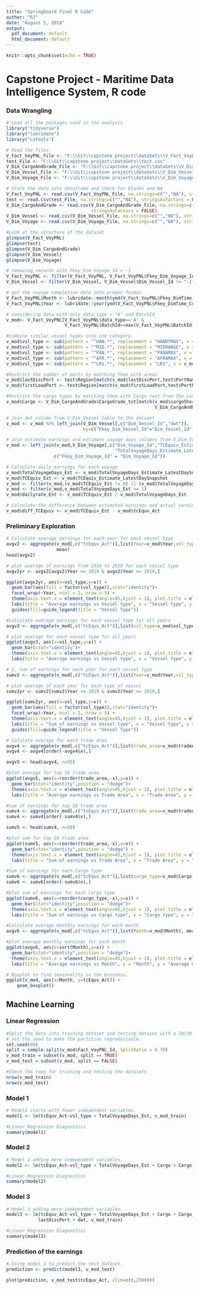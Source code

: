 ```yaml
---
title: "Springboard Final R Code"
author: "RJ"
date: "August 5, 2018"
output:
  pdf_document: default
  html_document: default
---
```


```r
knitr::opts_chunk$set(echo = TRUE)
```

# Capstone Project - Maritime Data Intelligence System, R code

### Data Wrangling
```r
# Load all the packages used in the analysis
library("tidyverse")
library("lubridate")
library("caTools")

# Read the files
V_Fact_VoyPNL_File <- "F:\\Git\\capstone project\\dataSets\\V_Fact_VoyPNL.csv"
test_File <- "F:\\Git\\capstone project\\dataSets\\test.csv"
V_Dim_CargoAndGrade_File <- "F:\\Git\\capstone project\\dataSets\\V_Dim_CargoAndGrade.csv"
V_Dim_Vessel_File <- "F:\\Git\\capstone project\\dataSets\\V_Dim_Vessel.csv"
V_Dim_Voyage_File <- "F:\\Git\\capstone project\\dataSets\\V_Dim_Voyage.csv"

# Store the data into dataframe and check for blanks and NA
V_Fact_VoyPNL <- read.csv(V_Fact_VoyPNL_File, na.strings=c("","NA"), stringsAsFactors = FALSE)
test <- read.csv(test_File, na.strings=c("","NA"), stringsAsFactors = FALSE)
V_Dim_CargoAndGrade <- read.csv(V_Dim_CargoAndGrade_File, na.strings=c("","NA"), 
                                stringsAsFactors = FALSE)
V_Dim_Vessel <- read.csv(V_Dim_Vessel_File, na.strings=c("","NA"), stringsAsFactors = FALSE)
V_Dim_Voyage <- read.csv(V_Dim_Voyage_File, na.strings=c("","NA"), stringsAsFactors = FALSE)

```


```r
#Look at the structure of the dataset
glimpse(V_Fact_VoyPNL)
glimpse(test)
glimpse(V_Dim_CargoAndGrade)
glimpse(V_Dim_Vessel)
glimpse(V_Dim_Voyage)
```

```r
# removing records with Fkey_Dim_Voyage_Id = -1
V_Fact_VoyPNL <- filter(V_Fact_VoyPNL, V_Fact_VoyPNL$Fkey_Dim_Voyage_Id != "-1")
V_Dim_Vessel <- filter(V_Dim_Vessel, V_Dim_Vessel$Dim_Vessel_Id != "-1")
```

```r
# get the voyage completion date into proper format.
V_Fact_VoyPNL$Month <- lubridate::month(ymd(V_Fact_VoyPNL$Fkey_DimTime_CompletedGMT),label=TRUE)
V_Fact_VoyPNL$Year <- lubridate::year(ymd(V_Fact_VoyPNL$Fkey_DimTime_CompletedGMT))
```

```r
# considering data with only data_type = "A" and BatchId 
v_mod<- V_Fact_VoyPNL[V_Fact_VoyPNL$data_type=='A' &
                      V_Fact_VoyPNL$BatchId==max(V_Fact_VoyPNL$BatchId),]
```

```r
#combine similar vessel types into one category.
v_mod$vsl_type <- sub(pattern = "^HAN.*", replacement = "HANDYMAX", x = v_mod$vsl_type)
v_mod$vsl_type <- sub(pattern = "^MID.*", replacement = "MIDRANGE", x = v_mod$vsl_type)
v_mod$vsl_type <- sub(pattern = "^PAN.*", replacement = "PANAMAX", x = v_mod$vsl_type)
v_mod$vsl_type <- sub(pattern = "^AFR.*", replacement = "AFRAMAX", x = v_mod$vsl_type)
v_mod$vsl_type <- sub(pattern = "^LR1.*", replacement = "LR1", x = v_mod$vsl_type)
```

```r
#Restrict the number of ports by matching them with areas
v_mod$lastDiscPort <- test$Region[match(v_mod$lastDiscPort,test$PortName)]
v_mod$firstLoadPort <- test$Region[match(v_mod$firstLoadPort,test$PortName)]
```


```r
#Restrict the cargo types by matching them with Cargo text from the cargo table
v_mod$Cargo <- V_Dim_CargoAndGrade$CargoGrade_txt[match(v_mod$cargoShort,
                                                        V_Dim_CargoAndGrade$Cargo_ShortName)]
```

```r
# Join dwt column from V_Dim_Vessel table to the dataset
v_mod <- v_mod %>% left_join(V_Dim_Vessel[,c("Dim_Vessel_Id","dwt")],
                             by=c("Fkey_Dim_Vessel_Id"="Dim_Vessel_Id"))
```

```r
# Join estimate earnings and estimate voyage days columns from V_Dim_Voyage to the datset
v_mod <- left_join(v_mod,V_Dim_Voyage[,c("Dim_Voyage_Id","TCEquiv_Estimate_LatestDaySnapshot",
                                         "TotalVoyageDays_Estimate_LatestDaySnapshot")],by =
                  c("Fkey_Dim_Voyage_Id" = "Dim_Voyage_Id"))
```

```r
# Calculate daily earnings for each voyage
v_mod$TotalVoyageDays_Est <- v_mod$TotalVoyageDays_Estimate_LatestDaySnapshot
v_mod$TCEquiv_Est <- v_mod$TCEquiv_Estimate_LatestDaySnapshot
v_mod <- filter(v_mod,(v_mod$TCEquiv_Est != 0) || (v_mod$TotalVoyageDays_Est != 0))
v_mod <- filter(v_mod,v_mod$TotalVoyageDays_Est >= 1)
v_mod$dailyrate_Est <- v_mod$TCEquiv_Est / v_mod$TotalVoyageDays_Est
```

```r
# Calculate the difference between estimated earnings and actual earnings
v_mod$diff_TCEquiv <- v_mod$TCEquiv_Est - v_mod$tcEquv_Act
```

### Preliminary Exploration

```r
# Calculate average earnings for each year for each vessel type
avgv2 <- aggregate(v_mod[,c("tcEquv_Act")],list(Year=v_mod$Year,vsl_type=v_mod$vsl_type), 
                   mean)
head(avgv2)

# plot average of earnings from 2010 to 2019 for each vessel type
avgv2yr <- avgv2[avgv2$Year <= 2019 & avgv2$Year >= 2010,]

ggplot(avgv2yr, aes(x=vsl_type,y=x)) +
  geom_bar(aes(fill = factor(vsl_type)),stat="identity")+
  facet_wrap(~Year, ncol = 2, nrow = 5) +
  theme(axis.text.x = element_text(angle=45,hjust = 1), plot.title = element_text(hjust = 0.5)) +
  labs(title = "Average earnings vs Vessel type", x = "Vessel type", y = "Average earnings(USD)") +
  guides(fill=guide_legend(title = "Vessel Type"))   
```

```r
#calculate average earnings for each vessel type for all years
avgv3 <- aggregate(v_mod[,c("tcEquv_Act")],list(vsl_type=v_mod$vsl_type), mean)

# plot average for each vessel type for all years
ggplot(avgv3, aes(x=vsl_type,y=x)) +
  geom_bar(stat="identity")+
  theme(axis.text.x = element_text(angle=45,hjust = 1), plot.title = element_text(hjust = 0.5)) +
  labs(title = "Average earnings vs Vessel type", x = "Vessel type", y = "Average earnings(USD)") 
```

```r
# 1. sum of earnings for each year for each vessel type
sumv2 <- aggregate(v_mod[,c("tcEquv_Act")],list(Year=v_mod$Year,vsl_type=v_mod$vsl_type), sum)

# plot average of each year for each type of vessel
sumv2yr <- sumv2[sumv2$Year <= 2019 & sumv2$Year >= 2010,]

ggplot(sumv2yr, aes(x=vsl_type,y=x)) +
  geom_bar(aes(fill = factor(vsl_type)),stat="identity")+
  facet_wrap(~Year, ncol = 2, nrow = 5) +
  theme(axis.text.x = element_text(angle=45,hjust = 1), plot.title = element_text(hjust = 0.5)) +
  labs(title = "Sum of earnings vs Vessel type", x = "Vessel type", y = "Sum of earnings(USD)") +
  guides(fill=guide_legend(title = "Vessel Type"))  
```

```r
# Calulate average for each trade area
avgv4 <- aggregate(v_mod[,c("tcEquv_Act")],list(trade_area=v_mod$tradeArea), mean)
avgv4 <- avgv4[order(-avgv4$x),]

avgv5 <- head(avgv4, n=50)

#plot average for top 50 trade area
ggplot(avgv5, aes(x=reorder(trade_area,-x),y=x)) +
  geom_bar(stat="identity",position = "dodge")+
  theme(axis.text.x = element_text(angle=45,hjust = 1), plot.title = element_text(hjust = 0.5)) +
  labs(title = "Average earnings vs Trade Area", x = "Trade Area", y = "Average earnings(USD)") 
```

```r
#sum of earnings for top 50 trade area
sumv4 <- aggregate(v_mod[,c("tcEquv_Act")],list(trade_area=v_mod$tradeArea), sum)
sumv4 <- sumv4[order(-sumv4$x),]

sumv5 <- head(sumv4, n=50)

#plot sum for top 50 trade area
ggplot(sumv5, aes(x=reorder(trade_area,-x),y=x)) +
  geom_bar(stat="identity",position = "dodge") +
  theme(axis.text.x = element_text(angle=45,hjust = 1), plot.title = element_text(hjust = 0.5)) +
  labs(title = "Sum of earnings vs Trade Area", x = "Trade Area", y = "Sum of earnings(USD)") 
```

```r
#Sum of earnings for each Cargo type
sumv6 <- aggregate(v_mod[,c("tcEquv_Act")],list(cargo_type=v_mod$Cargo), sum)
sumv6 <- sumv6[order(-sumv6$x),]

#plot sum of earnings for each cargo type
ggplot(sumv6, aes(x=reorder(cargo_type,-x),y=x)) +
  geom_bar(stat="identity",position = "dodge")+
  theme(axis.text.x = element_text(angle=45,hjust = 1), plot.title = element_text(hjust = 0.5)) +  
  labs(title = "Sum of earnings vs Cargo type", x = "Cargo type", y = "Sum of earnings(USD)") 
```

```r
#Calculate average monthly earnings for each month
avgv6 <- aggregate(v_mod[,c("tcEquv_Act")],list(Month=v_mod$Month), mean)

#plot average monthly earnings for each month
ggplot(avgv6, aes(x=sort(Month),y=x)) +
  geom_bar(stat="identity",position = "dodge")+
  theme(axis.text.x = element_text(angle=45,hjust = 1), plot.title = element_text(hjust = 0.5)) +  
  labs(title = "Average earnings vs Month", x = "Month", y = "Average earnings(USD)") 

# Boxplot to find seasonality in the business.
ggplot(v_mod, aes(x=Month, y=tcEquv_Act)) +
    geom_boxplot()
```

## Machine Learning

### Linear Regression 

```r
#Split the data into training dataset and testing dataset with a 70/30 ratio.
# set the seed to make the partition reproduciable.
set.seed(40)
split = sample.split(v_mod$Fact_VoyPNL_Id, SplitRatio = 0.70)
v_mod_train = subset(v_mod, split == TRUE) 
v_mod_test = subset(v_mod, split == FALSE)
```

```r
#Check the rows for training and testing the datasets
nrow(v_mod_train)
nrow(v_mod_test)
```

### Model 1
```r
# Model1 starts with fewer independent variables.
model1 <- lm(tcEquv_Act~vsl_type + TotalVoyageDays_Est, v_mod_train)

#Linear Regression Diagnostics
summary(model1) 
```

### Model 2
```r
# Model 2 adding more independent variables.
model2 <- lm(tcEquv_Act~vsl_type + TotalVoyageDays_Est + Cargo + Cargo_Lift_Act, v_mod_train) 

#Linear Regression Diagnostics
summary(model2) 
```

### Model 3
```r
# Model 3 adding more independent variables.
model3 <- lm(tcEquv_Act~vsl_type + TotalVoyageDays_Est + Cargo + Cargo_Lift_Act + Month +
            lastDiscPort + dwt, v_mod_train)

#Linear Regression Diagnostics
summary(model3) 
```

### Prediction of the earnings
```r
# Using model 3 to predict the test dataset.
prediction <- predict(model3, v_mod_test)

plot(prediction, v_mod_test$tcEquv_Act, xlim=c(0,25000))
```
